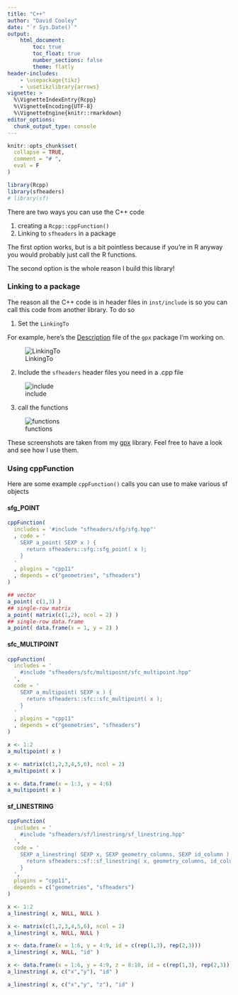 ```yaml
---
title: "C++"
author: "David Cooley"
date: "`r Sys.Date()`"
output: 
    html_document:
        toc: true
        toc_float: true
        number_sections: false
        theme: flatly
header-includes: 
    - \usepackage{tikz}
    - \usetikzlibrary{arrows}
vignette: >
  %\VignetteIndexEntry{Rcpp}
  %\VignetteEncoding{UTF-8}
  %\VignetteEngine{knitr::rmarkdown}
editor_options: 
  chunk_output_type: console
---
```


```r
knitr::opts_chunk$set(
  collapse = TRUE,
  comment = "# ",
  eval = F
)
```

```r
library(Rcpp)
library(sfheaders)
# library(sf)
```

There are two ways you can use the C++ code

1. creating a `Rcpp::cppFunction()` 
2. Linking to `sfheaders` in a package

The first option works, but is a bit pointless because if you're in R anyway you would probably just call the R functions. 

The second option is the whole reason I build this library!


### Linking to a package

The reason all the C++ code is in header files in `inst/include` is so you can call this code from another library. To do so

1. Set the `LinkingTo` 

For example, here's the [Description](https://github.com/dcooley/gpx/blob/master/DESCRIPTION) file of the `gpx` package I'm working on.


![LinkingTo](./images/gpx_description.png)


2. Include the `sfheaders` header files you need in a .cpp file

![include](./images/gpx_include.png)


3. call the functions

![functions](./images/gpx_functions.png)


These screenshots are taken from my [gpx](https://github.com/dcooley/gpx/blob/master/inst/include/gpx/track/track.hpp) library. Feel free to have a look and see how I use them. 


### Using cppFunction

Here are some example `cppFunction()` calls you can use to make various sf objects

#### sfg_POINT

```r

cppFunction(
  includes = '#include "sfheaders/sfg/sfg.hpp"'
  , code = '
    SEXP a_point( SEXP x ) {
      return sfheaders::sfg::sfg_point( x );
    }
  '
  , plugins = "cpp11"
  , depends = c("geometries", "sfheaders")
)

## vector
a_point( c(1,3) )
## single-row matrix
a_point( matrix(c(1,2), ncol = 2) )
## single-row data.frame
a_point( data.frame(x = 1, y = 2) )
```


#### sfc_MULTIPOINT

```r

cppFunction(
  includes = '
    #include "sfheaders/sfc/multipoint/sfc_multipoint.hpp"
  ',
  code = '
    SEXP a_multipoint( SEXP x ) {
      return sfheaders::sfc::sfc_multipoint( x );
    }
  '
  , plugins = "cpp11"
  , depends = c("geometries", "sfheaders")
)

x <- 1:2
a_multipoint( x )

x <- matrix(c(1,2,3,4,5,6), ncol = 2)
a_multipoint( x )

x <- data.frame(x = 1:3, y = 4:6)
a_multipoint( x )
```

#### sf_LINESTRING

```r

cppFunction(
  includes = '
    #include "sfheaders/sf/linestring/sf_linestring.hpp"
  ',
  code = '
    SEXP a_linestring( SEXP x, SEXP geometry_columns, SEXP id_column ) {
      return sfheaders::sf::sf_linestring( x, geometry_columns, id_column );
    }
  ',
  plugins = "cpp11",
  depends = c("geometries", "sfheaders")
)

x <- 1:2
a_linestring( x, NULL, NULL )

x <- matrix(c(1,2,3,4,5,6), ncol = 2)
a_linestring( x, NULL, NULL )

x <- data.frame(x = 1:6, y = 4:9, id = c(rep(1,3), rep(2,3)))
a_linestring( x, NULL, "id" )

x <- data.frame(x = 1:6, y = 4:9, z = 8:10, id = c(rep(1,3), rep(2,3)))
a_linestring( x, c("x","y"), "id" )

a_linestring( x, c("x","y", "z"), "id" )

```


